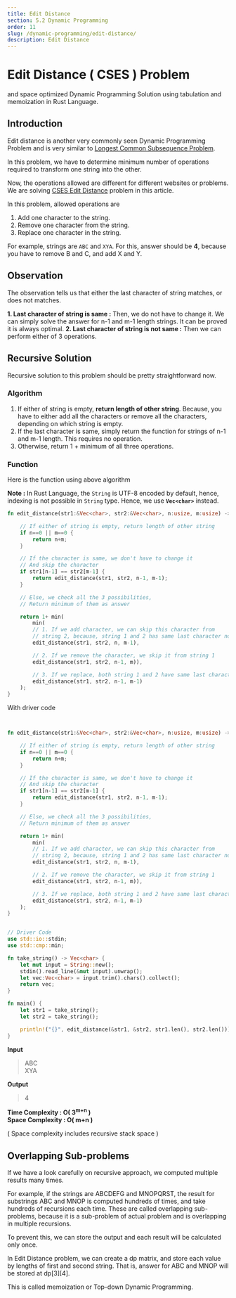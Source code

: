 ```yaml
---
title: Edit Distance
section: 5.2 Dynamic Programming
order: 11
slug: /dynamic-programming/edit-distance/
description: Edit Distance
---
```


# Edit Distance ( CSES ) Problem
and space optimized Dynamic Programming Solution using tabulation and memoization in Rust Language.

## Introduction

Edit distance is another very commonly seen Dynamic Programming Problem and is very similar to [Longest Common Subsequence Problem](/dynamic-programming/longest-common-subsequence/).

In this problem, we have to determine minimum number of operations required to transform one string into the other.

Now, the operations allowed are different for different websites or problems. We are solving [CSES Edit Distance](https://cses.fi/problemset/task/1639) problem in this article.

In this problem, allowed operations are

1. Add one character to the string.
2. Remove one character from the string.
3. Replace one character in the string.

For example, strings are `ABC` and `XYA`. For this, answer should be **4**, because you have to remove B and C, and add X and Y.

## Observation

The observation tells us that either the last character of string matches, or does not matches.

**1. Last character of string is same :** Then, we do not have to change it. We can simply solve the answer for n-1 and m-1 length strings. It can be proved it is always optimal.
**2. Last character of string is not same :** Then we can perform either of 3 operations.

## Recursive Solution

Recursive solution to this problem should be pretty straightforward now.

### Algorithm

1. If either of string is empty, **return length of other string**. Because, you have to either add all the characters or remove all the characters, depending on which string is empty.
2. If the last character is same, simply return the function for strings of n-1 and m-1 length. This requires no operation.
3. Otherwise, return 1 + minimum of all three operations.


### Function

Here is the function using above algorithm

**Note :** In Rust Language, the `String` is UTF-8 encoded by default, hence, indexing is not possible in `String` type. Hence, we use **`Vec<char>`** instead.

```rust
fn edit_distance(str1:&Vec<char>, str2:&Vec<char>, n:usize, m:usize) -> usize{

    // If either of string is empty, return length of other string
    if n==0 || m==0 {
        return n+m;
    }

    // If the character is same, we don't have to change it
    // And skip the character
    if str1[n-1] == str2[m-1] {
        return edit_distance(str1, str2, n-1, m-1);
    }

    // Else, we check all the 3 possibilities,
    // Return minimum of them as answer

    return 1+ min(
        min(
        // 1. If we add character, we can skip this character from
        // string 2, because, string 1 and 2 has same last character now
        edit_distance(str1, str2, n, m-1),

        // 2. If we remove the character, we skip it from string 1
        edit_distance(str1, str2, n-1, m)),

        // 3. If we replace, both string 1 and 2 have same last character
        edit_distance(str1, str2, n-1, m-1)
    );
}
```

With driver code

```rust


fn edit_distance(str1:&Vec<char>, str2:&Vec<char>, n:usize, m:usize) -> usize{

    // If either of string is empty, return length of other string
    if n==0 || m==0 {
        return n+m;
    }

    // If the character is same, we don't have to change it
    // And skip the character
    if str1[n-1] == str2[m-1] {
        return edit_distance(str1, str2, n-1, m-1);
    }

    // Else, we check all the 3 possibilities,
    // Return minimum of them as answer

    return 1+ min(
        min(
        // 1. If we add character, we can skip this character from
        // string 2, because, string 1 and 2 has same last character now
        edit_distance(str1, str2, n, m-1),

        // 2. If we remove the character, we skip it from string 1
        edit_distance(str1, str2, n-1, m)),

        // 3. If we replace, both string 1 and 2 have same last character
        edit_distance(str1, str2, n-1, m-1)
    );
}


// Driver Code
use std::io::stdin;
use std::cmp::min;

fn take_string() -> Vec<char> {
    let mut input = String::new();
    stdin().read_line(&mut input).unwrap();
    let vec:Vec<char> = input.trim().chars().collect();
    return vec;
}

fn main() {
    let str1 = take_string();
    let str2 = take_string();

    println!("{}", edit_distance(&str1, &str2, str1.len(), str2.len()));
}
```

**Input**

> ABC <br />
XYA

**Output**

> 4

**Time Complexity : O( 3<sup>m+n</sup> )** <br/>
**Space Complexity : O( m+n )**

( Space complexity includes recursive stack space )

## Overlapping Sub-problems

If we have a look carefully on recursive approach, we computed multiple results many times.

For example, if the strings are ABCDEFG and MNOPQRST, the result for substrings ABC and MNOP is computed hundreds of times, and take hundreds of recursions each time.
These are called overlapping sub-problems, because it is a sub-problem of actual problem and is overlapping in multiple recursions.

To prevent this, we can store the output and each result will be calculated only once.

In Edit Distance problem, we can create a dp matrix, and store each value by lengths of first and second string. That is, answer for ABC and MNOP will be stored at dp[3][4].

This is called memoization or Top-down Dynamic Programming.
